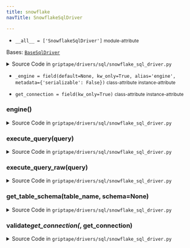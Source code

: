 ```yaml
---
title: snowflake
navTitle: SnowflakeSqlDriver

---
```


-   `__all__ = ['SnowflakeSqlDriver']` <small>module-attribute</small>  <span id="griptape.drivers.sql.snowflake.__all__"></span> 

<span id="griptape.drivers.sql.snowflake.SnowflakeSqlDriver"></span>

Bases:
 [`BaseSqlDriver`](./#griptape.drivers.sql.BaseSqlDriver "BaseSqlDriver (griptape.drivers.sql.BaseSqlDriver)")

<details><summary>Source Code in <code>griptape&#47;drivers&#47;sql&#47;snowflake_sql_driver.py</code></summary>

```python
@define
class SnowflakeSqlDriver(BaseSqlDriver):
    get_connection: Callable[[], SnowflakeConnection] = field(kw_only=True)
    _engine: Optional[Engine] = field(default=None, kw_only=True, alias="engine", metadata={"serializable": False})

    @get_connection.validator  # pyright: ignore[reportFunctionMemberAccess]
    def validate_get_connection(self, _: Attribute, get_connection: Callable[[], SnowflakeConnection]) -> None:
        snowflake_connection = get_connection()
        snowflake = import_optional_dependency("snowflake")

        if not isinstance(snowflake_connection, snowflake.connector.SnowflakeConnection):
            raise ValueError("The get_connection function must return a SnowflakeConnection")
        if not snowflake_connection.schema or not snowflake_connection.database:
            raise ValueError("Provide a schema and database for the Snowflake connection")

    @lazy_property()
    def engine(self) -> Engine:
        return import_optional_dependency("sqlalchemy").create_engine(
            "snowflake://not@used/db",
            creator=self.get_connection,
        )

    def execute_query(self, query: str) -> Optional[list[BaseSqlDriver.RowResult]]:
        rows = self.execute_query_raw(query)

        if rows:
            return [BaseSqlDriver.RowResult(row) for row in rows]
        return None

    def execute_query_raw(self, query: str) -> Optional[list[dict[str, Any]]]:
        sqlalchemy = import_optional_dependency("sqlalchemy")

        with self.engine.connect() as con:
            results = con.execute(sqlalchemy.text(query))

            if results is not None:
                if results.returns_rows:
                    return [dict(result._mapping) for result in results]
                return None
            raise ValueError("No results found")

    def get_table_schema(self, table_name: str, schema: Optional[str] = None) -> Optional[str]:
        sqlalchemy = import_optional_dependency("sqlalchemy")

        try:
            metadata_obj = sqlalchemy.MetaData()
            metadata_obj.reflect(bind=self.engine)
            table = sqlalchemy.Table(table_name, metadata_obj, schema=schema, autoload=True, autoload_with=self.engine)
            return str([(c.name, c.type) for c in table.columns])
        except sqlalchemy.exc.NoSuchTableError:
            return None
```

</details>

-   `_engine = field(default=None, kw_only=True, alias='engine', metadata={'serializable': False})` <small>class-attribute</small> <small>instance-attribute</small>  <span id="griptape.drivers.sql.snowflake.SnowflakeSqlDriver._engine"></span> 

-   `get_connection = field(kw_only=True)` <small>class-attribute</small> <small>instance-attribute</small>  <span id="griptape.drivers.sql.snowflake.SnowflakeSqlDriver.get_connection"></span> 

<span id="griptape.drivers.sql.snowflake.SnowflakeSqlDriver.engine"></span>

### engine()

<details><summary>Source Code in <code>griptape&#47;drivers&#47;sql&#47;snowflake_sql_driver.py</code></summary>

```python
@lazy_property()
def engine(self) -> Engine:
    return import_optional_dependency("sqlalchemy").create_engine(
        "snowflake://not@used/db",
        creator=self.get_connection,
    )
```

</details>

<span id="griptape.drivers.sql.snowflake.SnowflakeSqlDriver.execute_query"></span>

### execute_query(query)

<details><summary>Source Code in <code>griptape&#47;drivers&#47;sql&#47;snowflake_sql_driver.py</code></summary>

```python
def execute_query(self, query: str) -> Optional[list[BaseSqlDriver.RowResult]]:
    rows = self.execute_query_raw(query)

    if rows:
        return [BaseSqlDriver.RowResult(row) for row in rows]
    return None
```

</details>

<span id="griptape.drivers.sql.snowflake.SnowflakeSqlDriver.execute_query_raw"></span>

### execute_query_raw(query)

<details><summary>Source Code in <code>griptape&#47;drivers&#47;sql&#47;snowflake_sql_driver.py</code></summary>

```python
def execute_query_raw(self, query: str) -> Optional[list[dict[str, Any]]]:
    sqlalchemy = import_optional_dependency("sqlalchemy")

    with self.engine.connect() as con:
        results = con.execute(sqlalchemy.text(query))

        if results is not None:
            if results.returns_rows:
                return [dict(result._mapping) for result in results]
            return None
        raise ValueError("No results found")
```

</details>

<span id="griptape.drivers.sql.snowflake.SnowflakeSqlDriver.get_table_schema"></span>

### get_table_schema(table_name, schema=None)

<details><summary>Source Code in <code>griptape&#47;drivers&#47;sql&#47;snowflake_sql_driver.py</code></summary>

```python
def get_table_schema(self, table_name: str, schema: Optional[str] = None) -> Optional[str]:
    sqlalchemy = import_optional_dependency("sqlalchemy")

    try:
        metadata_obj = sqlalchemy.MetaData()
        metadata_obj.reflect(bind=self.engine)
        table = sqlalchemy.Table(table_name, metadata_obj, schema=schema, autoload=True, autoload_with=self.engine)
        return str([(c.name, c.type) for c in table.columns])
    except sqlalchemy.exc.NoSuchTableError:
        return None
```

</details>

<span id="griptape.drivers.sql.snowflake.SnowflakeSqlDriver.validate_get_connection"></span>

### validate*get_connection(*, get_connection)

<details><summary>Source Code in <code>griptape&#47;drivers&#47;sql&#47;snowflake_sql_driver.py</code></summary>

```python
@get_connection.validator  # pyright: ignore[reportFunctionMemberAccess]
def validate_get_connection(self, _: Attribute, get_connection: Callable[[], SnowflakeConnection]) -> None:
    snowflake_connection = get_connection()
    snowflake = import_optional_dependency("snowflake")

    if not isinstance(snowflake_connection, snowflake.connector.SnowflakeConnection):
        raise ValueError("The get_connection function must return a SnowflakeConnection")
    if not snowflake_connection.schema or not snowflake_connection.database:
        raise ValueError("Provide a schema and database for the Snowflake connection")
```

</details>

